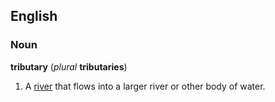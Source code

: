 ==English==
===Noun===
'''tributary''' (''plural'' '''tributaries''')

#A [[river]] that flows into a larger river or other body of water.
<!-- Could someone check this definition, please:
#Any person or entity that pays tribute to another.
-->